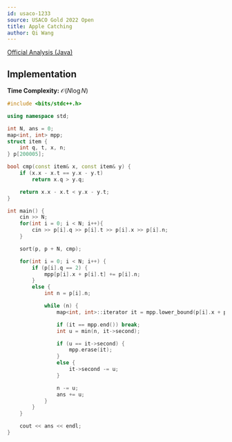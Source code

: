 ```yaml
---
id: usaco-1233
source: USACO Gold 2022 Open
title: Apple Catching
author: Qi Wang
---
```


[Official Analysis (Java)](http://www.usaco.org/current/data/sol_prob1_gold_open22.html)

## Implementation

**Time Complexity:** $\mathcal{O}(N \log N)$

<LanguageSection>

<CPPSection>

```cpp
#include <bits/stdc++.h>

using namespace std;

int N, ans = 0;
map<int, int> mpp;
struct item {
	int q, t, x, n;
} p[200005];

bool cmp(const item& x, const item& y) {
	if (x.x - x.t == y.x - y.t)
		return x.q > y.q;

	return x.x - x.t < y.x - y.t;
}

int main() {
	cin >> N;
	for(int i = 0; i < N; i++){
		cin >> p[i].q >> p[i].t >> p[i].x >> p[i].n;
	}

	sort(p, p + N, cmp);

	for(int i = 0; i < N; i++) {
		if (p[i].q == 2) {
			mpp[p[i].x + p[i].t] += p[i].n;
		}
		else {
			int n = p[i].n;

			while (n) {
				map<int, int>::iterator it = mpp.lower_bound(p[i].x + p[i].t);

				if (it == mpp.end()) break;
				int u = min(n, it->second);

				if (u == it->second) {
					mpp.erase(it);
				}
				else {
					it->second -= u;
				}

				n -= u;
				ans += u;
			}
		}
	}

	cout << ans << endl;
}
```

</CPPSection>

</LanguageSection>